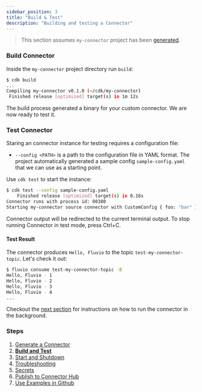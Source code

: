 ```yaml
---
sidebar_position: 3
title: "Build & Test"
description: "Building and testing a Connector"
---
```


> This section assumes `my-connector` project has been [generated](/docs/connectors/how-to/development/cdk/generate).

### Build Connector

Inside the `my-connector` project directory run `build`:


```bash copy="fl"
$ cdk build
...
Compiling my-connector v0.1.0 (~/cdk/my-connector)
 Finished release [optimized] target(s) in 1m 12s
```

The build process generated a binary for your custom connector. We are now ready to test it.

### Test Connector

Staring an connector instance for testing requires a configuration file:

* `--config <PATH>` is a path to the configuration file in YAML format. The project automatically generated a sample config `sample-config.yaml` that we can use as a starting point.

Use `cdk test` to start the instance:


```bash copy="fl"
$ cdk test --config sample-config.yaml
    Finished release [optimized] target(s) in 0.16s
Connector runs with process id: 80380
Starting my-connector source connector with CustomConfig { foo: "bar" }
```

Connector output will be redirected to the current terminal output. To stop running Connector in test mode, press Ctrl+C.

#### Test Result

The connector produces `Hello, Fluvio` to the topic `test-my-connector-topic`. Let's check it out:


```bash copy="fl"
$ fluvio consume test-my-connector-topic -B
Hello, Fluvio - 1
Hello, Fluvio - 2
Hello, Fluvio - 3
Hello, Fluvio - 4
...
```

Checkout the [next section] for instructions on how to run the connector in the background.

### Steps

1. [Generate a Connector](/docs/connectors/how-to/development/cdk/generate)
2. **[Build and Test](/docs/connectors/how-to/development/cdk/build)**
3. [Start and Shutdown](/docs/connectors/how-to/development/cdk/start-shutdown)
4. [Troubleshooting](/docs/connectors/how-to/development/cdk/troubleshooting)
5. [Secrets](/docs/connectors/how-to/development/cdk/secrets)
6. [Publish to Connector Hub](/docs/connectors/how-to/development/cdk/publish)
7. [Use Examples in Github](/docs/connectors/how-to/development/cdk/github-examples)

[next section]: /docs/connectors/how-to/development/cdk/start-shutdown
